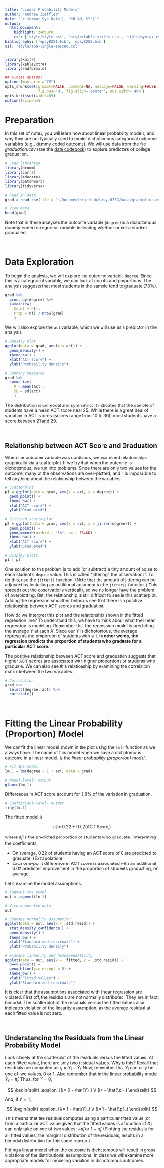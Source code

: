 ```yaml
---
title: "Linear Probability Models"
author: "Andrew Zieffler"
date: "`r format(Sys.Date(), '%B %d, %Y')`"
output: 
  html_document:
    highlight: zenburn
    css: ['style/style.css', 'style/table-styles.css', 'style/syntax.css', 'style/notes.css']
bibliography: ['epsy8251.bib', 'epsy8252.bib']
csl: 'style/apa-single-spaced.csl'
---
```



<script id="MathJax-script" async
  src="https://cdn.jsdelivr.net/npm/mathjax@2.7.5/es5/tex-mml-chtml.js">
</script>


```r
library(knitr)
library(kableExtra)
library(rmdformats)

## Global options
options(max.print="75")
opts_chunk$set(prompt=FALSE, comment=NA, message=FALSE, warning=FALSE, tidy=FALSE, fig.width=6, fig.height=6,
               fig.pos='H', fig.align='center', out.width='40%')
opts_knit$set(width=85)
options(scipen=5)
```

# Preparation

In this set of notes, you will learn how about linear probability models, and why they are not typically used to model dichotomous categorical outcome variables (e.g., dummy coded outcome). We will use data from the file *graduation.csv* (see the [data codebook](http://zief0002.github.io/epsy-8252/codebooks/graduation.html)) to explore predictors of college graduation. 



```r
# Load libraries
library(broom)
library(corrr)
library(educate)
library(patchwork)
library(tidyverse)

# Read in data
grad = read_csv(file = "~/Documents/github/epsy-8252/data/graduation.csv")

# View data
head(grad)
```

Note that in these analyses the outcome variable (`degree`) is a dichotomous dummy-coded categorical variable indicating whether or not a student graduated.

<br />


# Data Exploration

To begin the analysis, we will explore the outcome variable `degree`. Since this is a categorical variable, we can look at counts and proportions. The analysis suggests that most students in the sample tend to graduate (73%). 

```r
grad %>% 
  group_by(degree) %>% 
  summarize(
    Count = n(), 
    Prop = n() / nrow(grad)
    )
```

We will also explore the `act` variable, which we will use as a predictor in the analysis. 

```r
# Density plot
ggplot(data = grad, aes(x = act)) +
  geom_density() +
  theme_bw() +
  xlab("ACT score") +
  ylab("Probability density")

# Summary measures
grad %>% 
  summarize( 
    M = mean(act), 
    SD = sd(act) 
    )
```

The distribution is unimodal and symmetric. It indicates that the sample of students have a mean ACT score near 25. While there is a great deal of variation in ACT scores (scores range from 10 to 36), most students have a score between 21 and 29. 

<br />


## Relationship between ACT Score and Graduation

When the outcome variable was continous, we examined relationships graphically via a scatterplot. If we try that when the outcome is dichotomous, we run into problems. Since there are only two values for the outcome, many of the observations are over-plotted, and it is impossible to tell anything about the relationship between the variables. 

```r
# Scatterplot
p1 = ggplot(data = grad, aes(x = act, y = degree)) +
  geom_point() +
  theme_bw() +
  xlab("ACT score") +
  ylab("Graduated")

# Jittered scatterplot
p2 = ggplot(data = grad, aes(x = act, y = jitter(degree))) +
  geom_point() +
  geom_smooth(method = "lm", se = FALSE) +
  theme_bw() +
  xlab("ACT score") +
  ylab("Graduated")

# Display plots
p1 | p2
```

One solution to this problem is to add (or subtract) a tiny amount of noise to each student's `degree` value. This is called "jittering" the observations". To do this, use the `jitter()` function. (Note that the amount of jittering can be adjusted by including an additional argument to the `jitter()` function.) This spreads out the observations vertically, so we no longer have the problem of overplotting. But, the relationship is still difficult to see in this scatterplot. Adding the regression smoother helps us see that there is a positive relationship between ACT scores and graduation. 

How do we interpret this plot and the relationship shown in the fitted regression line? To understand this, we have to think about what the linear regression is modeling. Remember that the regression model is predicting the average *Y* at each *X*. Since our *Y* is dichotomous, the average represents the proportion of students with a 1. **In other words, the regression predicts the proportion of students who graduate for a particular ACT score.** 

The positive relationship between ACT score and graduation suggests that higher ACT scores are associated with higher proportions of students who graduate. We can also see this relationship by examining the correlation matrix between the two variables.

```r
# Correlation
grad %>% 
  select(degree, act) %>% 
  correlate()
```

<br />


# Fitting the Linear Probability (Proportion) Model

We can fit the linear model shown in the plot using the `lm()` function as we always have. The name of this model when we have a dichotomous outcome in a linear model, is the *linear probability (proportion) model*.

```r
# Fit the model
lm.1 = lm(degree ~ 1 + act, data = grad)

# Model-level- output
glance(lm.1)
```

Differences in ACT score account for 3.8% of the variation in graduation.

```r
# Coefficient-level- output
tidy(lm.1)
```


The fitted model is

$$
\hat{\pi}_i = 0.22 + 0.02(\mathrm{ACT~Score}_i)
$$

where $\hat{\pi}_i$ is the predicted proportion of students who graduate. Interpreting the coefficients,

- On average, 0.22 of students having an ACT score of 0 are predicted to graduate. (Extrapolation)
- Each one-point difference in ACT score is associated with an additional 0.02 predicted improvement in the proportion of students graduating, on average.

Let's examine the model assumptions.


```r
# Augment the model
out = augment(lm.1)

# View augmented data
out

# Examine normality assumption
ggplot(data = out, aes(x = .std.resid)) +
  stat_density_confidence() +
  geom_density() +
  theme_bw() +
  xlab("Standardized residuals") +
  ylab("Probability density")

# Examine linearity and homoskedasticity
ggplot(data = out, aes(x = .fitted, y = .std.resid)) +
  geom_point() +
  geom_hline(yintercept = 0) +
  theme_bw() +
  xlab("Fitted values") +
  ylab("Standardized residuals")
```


It is clear that the assumptions associated with linear regression are violated. First off, the residuals are not normally distributed. They are in fact, bimodal. The scatterplot of the residuals versus the fitted values also indicates violation of the linearity assumption, as the average residual at each fitted value is not zero.

<br />


## Understanding the Residuals from the Linear Probability Model

Look closely at the scatterplot of the residuals versus the fitted values. At each fitted value, there are only two residual values. Why is this? Recall that residuals are computed as $\epsilon_i=Y_i - \hat{Y}_i$. Now, remember that $Y_i$ can only be one of two values, 0 or 1. Also remember that in the linear probability model $\hat{Y}_i=\hat{\pi}_i$. Thus, for $Y=0$,

$$
\begin{split}
\epsilon_i &= 0 - \hat{Y}_i \\
&= - \hat{\pi}_i
\end{split}
$$

And, if $Y=1$,

$$
\begin{split}
\epsilon_i &= 1 - \hat{Y}_i \\
&= 1 - \hat{\pi}_i
\end{split}
$$


This means that the residual computed using a particular fitted value (or from a particular ACT value given that the fitted values is a function of $X$) can only take on one of two values: $- \hat{\pi}_i$ or $1 - \hat{\pi}_i$. (Plotting the residuals for all fitted values, the marginal distribution of the residuals, results in a bimodal distribution for this same reason.)

:::note
Fitting a linear model when the outcome is dichotomous will result in gross violations of the distributional assumptions. In class we will examine more appropriate models for modeling variation in dichotomous outcomes.
:::




